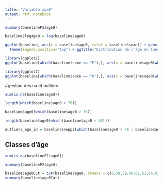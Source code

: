 ```yaml
---
title: "Variable age0"
output: html_notebook
---
```


```r
summary(baselineP1$age0)
```


```r
baseline$logAge0 = log(baseline$age0)
```

```r
ggplot(baseline, aes(x = baseline$age0, color = baseline$sexe)) + geom_histogram(fill="white", position="dodge")+
  theme(legend.position="top") + ggtitle("Distribution de l'âge en fonction du sexe dans la cohorte epp3 \n n = 10157")
```


```r
library(ggplot2)
ggplot(baseline[which(baseline$sexe == "F"),], aes(x = baseline$age0[which(baseline$sexe == "F")])) + geom_histogram(fill = "pink", color = "red") + ggtitle("Distibution du log de l'âge des femmes")
```

```r
library(ggplot2)
ggplot(baseline[which(baseline$sexe == "H"),], aes(x = baseline$age0[which(baseline$sexe == "H")])) + geom_histogram(fill = "green", color = "blue") + ggtitle("Distibution du log de l'âge des femmes")
```
#gestion des na et outliers

```r
sum(is.na(baseline$age0))
```
```r
length(which(baseline$age0 > 76))
```
```r
baseline$age0[which(baseline$age0 > 76)]
```
```r
length(baseline$age0[which(baseline$age0 < 50)])
```
```r
outliers_age_id = baseline$nepp3[which(baseline$age0 > 76 | baseline$age0 < 50)]
```

## Classes d'âge
```r
sum(is.na(baselineP2$age0))
```

```r
summary(baselineP2$age0)
```



```r
baseline$age0Cut = cut(baseline$age0, breaks = c(0,58,59,60,61,62,64,65,70,75,90), right = FALSE)
summary(baseline$age0Cut)
```


